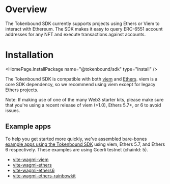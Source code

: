 
# Overview

The Tokenbound SDK currently supports projects using Ethers or Viem to interact with Ethereum. The SDK makes it easy to query ERC-6551 account addresses for any NFT and execute transactions against accounts.

# Installation

<HomePage.InstallPackage name="@tokenbound/sdk" type="install" />

The Tokenbound SDK is compatible with both [viem](https://viem.sh/) and [Ethers](https://docs.ethers.org/v6/). viem is a core SDK dependency, so we recommend using viem except for legacy Ethers projects.

Note: If making use of one of the many Web3 starter kits, please make sure that you're using a recent release of viem (>1.0), Ethers 5.7+, or 6 to avoid issues.


## Example apps

To help you get started more quickly, we've assembled bare-bones [example apps using the Tokenbound SDK](https://github.com/tokenbound/sdk/tree/main/examples) using viem, Ethers 5.7, and Ethers 6 respectively. These examples are using Goerli testnet (chainId: 5).

- [vite-wagmi-viem](https://github.com/tokenbound/sdk/tree/main/examples/vite-wagmi-viem)
- [vite-wagmi-ethers](https://github.com/tokenbound/sdk/tree/main/examples/vite-wagmi-ethers)
- [vite-wagmi-ethers6](https://github.com/tokenbound/sdk/tree/main/examples/vite-wagmi-ethers6)
- [vite-wagmi-ethers-rainbowkit](https://github.com/tokenbound/sdk/tree/main/examples/vite-wagmi-ethers-rainbowkit)

